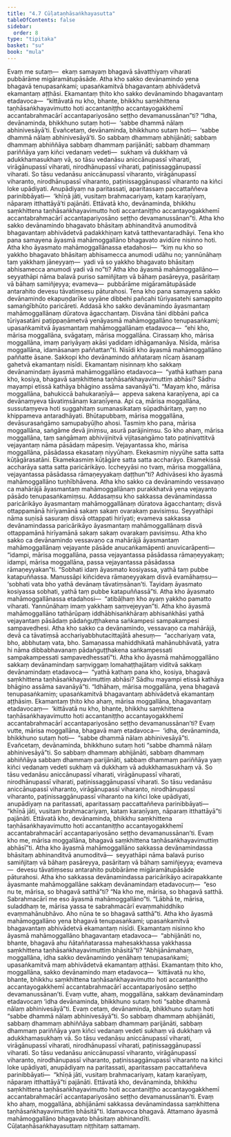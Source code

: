 ```yaml
---
title: "4.7 Cūḷataṇhāsaṅkhayasutta"
tableOfContents: false
sidebar:
  order: 8
type: "tipitaka"
basket: "su"
book: "mula"
---
```



<DynamicBreadcrumb />

<Division number="390" book="mula">

<Paragraph number="1269" book="mula">
Evaṃ me sutaṃ—  ekaṃ samayaṃ bhagavā sāvatthiyaṃ viharati pubbārāme migāramātupāsāde. Atha kho sakko devānamindo yena bhagavā tenupasaṅkami; upasaṅkamitvā bhagavantaṃ abhivādetvā ekamantaṃ aṭṭhāsi. Ekamantaṃ ṭhito kho sakko devānamindo bhagavantaṃ etadavoca—  “kittāvatā nu kho, bhante, bhikkhu saṃkhittena taṇhāsaṅkhayavimutto hoti accantaniṭṭho accantayogakkhemī accantabrahmacārī accantapariyosāno seṭṭho devamanussānan”ti?
</Paragraph>

<Paragraph number="1270" book="mula">
“Idha, devānaminda, bhikkhuno sutaṃ hoti—  ‘sabbe dhammā nālaṃ abhinivesāyā’ti. Evañcetaṃ, devānaminda, bhikkhuno sutaṃ hoti—  ‘sabbe dhammā nālaṃ abhinivesāyā’ti. So sabbaṃ dhammaṃ abhijānāti; sabbaṃ dhammaṃ abhiññāya sabbaṃ dhammaṃ parijānāti; sabbaṃ dhammaṃ pariññāya yaṃ kiñci vedanaṃ vedeti—  sukhaṃ vā dukkhaṃ vā adukkhamasukhaṃ vā, so tāsu vedanāsu aniccānupassī viharati, virāgānupassī viharati, nirodhānupassī viharati, paṭinissaggānupassī viharati. So tāsu vedanāsu aniccānupassī viharanto, virāgānupassī viharanto, nirodhānupassī viharanto, paṭinissaggānupassī viharanto na kiñci loke upādiyati. Anupādiyaṃ na paritassati, aparitassaṃ paccattaññeva parinibbāyati—  ‘khīṇā jāti, vusitaṃ brahmacariyaṃ, kataṃ karaṇīyaṃ, nāparaṃ itthattāyā’ti pajānāti. Ettāvatā kho, devānaminda, bhikkhu saṃkhittena taṇhāsaṅkhayavimutto hoti accantaniṭṭho accantayogakkhemī accantabrahmacārī accantapariyosāno seṭṭho devamanussānan”ti.
</Paragraph>

<Paragraph number="1271" book="mula">
Atha kho sakko devānamindo bhagavato bhāsitaṃ abhinanditvā anumoditvā bhagavantaṃ abhivādetvā padakkhiṇaṃ katvā tatthevantaradhāyi.
</Paragraph>

</Division>
<Division number="391" book="mula">

<Paragraph number="1272" book="mula">
Tena kho pana samayena āyasmā mahāmoggallāno bhagavato avidūre nisinno hoti. Atha kho āyasmato mahāmoggallānassa etadahosi—  “kiṃ nu kho so yakkho bhagavato bhāsitaṃ abhisamecca anumodi udāhu no; yannūnāhaṃ taṃ yakkhaṃ jāneyyaṃ—  yadi vā so yakkho bhagavato bhāsitaṃ abhisamecca anumodi yadi vā no”ti? Atha kho āyasmā mahāmoggallāno—  seyyathāpi nāma balavā puriso samiñjitaṃ vā bāhaṃ pasāreyya, pasāritaṃ vā bāhaṃ samiñjeyya; evameva—  pubbārāme migāramātupāsāde antarahito devesu tāvatiṃsesu pāturahosi. Tena kho pana samayena sakko devānamindo ekapuṇḍarīke uyyāne dibbehi pañcahi tūriyasatehi samappito samaṅgībhūto paricāreti. Addasā kho sakko devānamindo āyasmantaṃ mahāmoggallānaṃ dūratova āgacchantaṃ. Disvāna tāni dibbāni pañca tūriyasatāni paṭippaṇāmetvā yenāyasmā mahāmoggallāno tenupasaṅkami; upasaṅkamitvā āyasmantaṃ mahāmoggallānaṃ etadavoca—  “ehi kho, mārisa moggallāna, svāgataṃ, mārisa moggallāna. Cirassaṃ kho, mārisa moggallāna, imaṃ pariyāyaṃ akāsi yadidaṃ idhāgamanāya. Nisīda, mārisa moggallāna, idamāsanaṃ paññattan”ti. Nisīdi kho āyasmā mahāmoggallāno paññatte āsane. Sakkopi kho devānamindo aññataraṃ nīcaṃ āsanaṃ gahetvā ekamantaṃ nisīdi. Ekamantaṃ nisinnaṃ kho sakkaṃ devānamindaṃ āyasmā mahāmoggallāno etadavoca—  “yathā kathaṃ pana kho, kosiya, bhagavā saṃkhittena taṇhāsaṅkhayavimuttiṃ abhāsi? Sādhu mayampi etissā kathāya bhāgino assāma savanāyā”ti.
</Paragraph>

</Division>
<Division number="392" book="mula">

<Paragraph number="1273" book="mula">
“Mayaṃ kho, mārisa moggallāna, bahukiccā bahukaraṇīyā—  appeva sakena karaṇīyena, api ca devānaṃyeva tāvatiṃsānaṃ karaṇīyena. Api ca, mārisa moggallāna, sussutaṃyeva hoti suggahitaṃ sumanasikataṃ sūpadhāritaṃ, yaṃ no khippameva antaradhāyati. Bhūtapubbaṃ, mārisa moggallāna, devāsurasaṅgāmo samupabyūḷho ahosi. Tasmiṃ kho pana, mārisa moggallāna, saṅgāme devā jiniṃsu, asurā parājiniṃsu. So kho ahaṃ, mārisa moggallāna, taṃ saṅgāmaṃ abhivijinitvā vijitasaṅgāmo tato paṭinivattitvā vejayantaṃ nāma pāsādaṃ māpesiṃ. Vejayantassa kho, mārisa moggallāna, pāsādassa ekasataṃ niyyūhaṃ. Ekekasmiṃ niyyūhe satta satta kūṭāgārasatāni. Ekamekasmiṃ kūṭāgāre satta satta accharāyo. Ekamekissā accharāya satta satta paricārikāyo. Iccheyyāsi no tvaṃ, mārisa moggallāna, vejayantassa pāsādassa rāmaṇeyyakaṃ daṭṭhun”ti? Adhivāsesi kho āyasmā mahāmoggallāno tuṇhībhāvena.
</Paragraph>

</Division>
<Division number="393" book="mula">

<Paragraph number="1274" book="mula">
Atha kho sakko ca devānamindo vessavaṇo ca mahārājā āyasmantaṃ mahāmoggallānaṃ purakkhatvā yena vejayanto pāsādo tenupasaṅkamiṃsu. Addasaṃsu kho sakkassa devānamindassa paricārikāyo āyasmantaṃ mahāmoggallānaṃ dūratova āgacchantaṃ; disvā ottappamānā hirīyamānā sakaṃ sakaṃ ovarakaṃ pavisiṃsu. Seyyathāpi nāma suṇisā sasuraṃ disvā ottappati hirīyati; evameva sakkassa devānamindassa paricārikāyo āyasmantaṃ mahāmoggallānaṃ disvā ottappamānā hirīyamānā sakaṃ sakaṃ ovarakaṃ pavisiṃsu. Atha kho sakko ca devānamindo vessavaṇo ca mahārājā āyasmantaṃ mahāmoggallānaṃ vejayante pāsāde anucaṅkamāpenti anuvicarāpenti—  “idampi, mārisa moggallāna, passa vejayantassa pāsādassa rāmaṇeyyakaṃ; idampi, mārisa moggallāna, passa vejayantassa pāsādassa rāmaṇeyyakan”ti. “Sobhati idaṃ āyasmato kosiyassa, yathā taṃ pubbe katapuññassa. Manussāpi kiñcideva rāmaṇeyyakaṃ disvā evamāhaṃsu—  ‘sobhati vata bho yathā devānaṃ tāvatiṃsānan’ti. Tayidaṃ āyasmato kosiyassa sobhati, yathā taṃ pubbe katapuññassā”ti. Atha kho āyasmato mahāmoggallānassa etadahosi—  “atibāḷhaṃ kho ayaṃ yakkho pamatto viharati. Yannūnāhaṃ imaṃ yakkhaṃ saṃvejeyyan”ti. Atha kho āyasmā mahāmoggallāno tathārūpaṃ iddhābhisaṅkhāraṃ abhisaṅkhāsi yathā vejayantaṃ pāsādaṃ pādaṅguṭṭhakena saṅkampesi sampakampesi sampavedhesi. Atha kho sakko ca devānamindo, vessavaṇo ca mahārājā, devā ca tāvatiṃsā acchariyabbhutacittajātā ahesuṃ—  “acchariyaṃ vata, bho, abbhutaṃ vata, bho. Samaṇassa mahiddhikatā mahānubhāvatā, yatra hi nāma dibbabhavanaṃ pādaṅguṭṭhakena saṅkampessati sampakampessati sampavedhessatī”ti. Atha kho āyasmā mahāmoggallāno sakkaṃ devānamindaṃ saṃviggaṃ lomahaṭṭhajātaṃ viditvā sakkaṃ devānamindaṃ etadavoca—  “yathā kathaṃ pana kho, kosiya, bhagavā saṃkhittena taṇhāsaṅkhayavimuttiṃ abhāsi? Sādhu mayampi etissā kathāya bhāgino assāma savanāyā”ti.
</Paragraph>

</Division>
<Division number="394" book="mula">

<Paragraph number="1275" book="mula">
“Idhāhaṃ, mārisa moggallāna, yena bhagavā tenupasaṅkamiṃ; upasaṅkamitvā bhagavantaṃ abhivādetvā ekamantaṃ aṭṭhāsiṃ. Ekamantaṃ ṭhito kho ahaṃ, mārisa moggallāna, bhagavantaṃ etadavocaṃ—  ‘kittāvatā nu kho, bhante, bhikkhu saṃkhittena taṇhāsaṅkhayavimutto hoti accantaniṭṭho accantayogakkhemī accantabrahmacārī accantapariyosāno seṭṭho devamanussānan’ti?
</Paragraph>

<Paragraph number="1276" book="mula">
Evaṃ vutte, mārisa moggallāna, bhagavā maṃ etadavoca—  ‘idha, devānaminda, bhikkhuno sutaṃ hoti—  “sabbe dhammā nālaṃ abhinivesāyā”ti. Evañcetaṃ, devānaminda, bhikkhuno sutaṃ hoti “sabbe dhammā nālaṃ abhinivesāyā”ti. So sabbaṃ dhammaṃ abhijānāti, sabbaṃ dhammaṃ abhiññāya sabbaṃ dhammaṃ parijānāti, sabbaṃ dhammaṃ pariññāya yaṃ kiñci vedanaṃ vedeti sukhaṃ vā dukkhaṃ vā adukkhamasukhaṃ vā. So tāsu vedanāsu aniccānupassī viharati, virāgānupassī viharati, nirodhānupassī viharati, paṭinissaggānupassī viharati. So tāsu vedanāsu aniccānupassī viharanto, virāgānupassī viharanto, nirodhānupassī viharanto, paṭinissaggānupassī viharanto na kiñci loke upādiyati, anupādiyaṃ na paritassati, aparitassaṃ paccattaññeva parinibbāyati—  “khīṇā jāti, vusitaṃ brahmacariyaṃ, kataṃ karaṇīyaṃ, nāparaṃ itthattāyā”ti pajānāti. Ettāvatā kho, devānaminda, bhikkhu saṃkhittena taṇhāsaṅkhayavimutto hoti accantaniṭṭho accantayogakkhemī accantabrahmacārī accantapariyosāno seṭṭho devamanussānan’ti. Evaṃ kho me, mārisa moggallāna, bhagavā saṃkhittena taṇhāsaṅkhayavimuttiṃ abhāsī”ti.
</Paragraph>

<Paragraph number="1277" book="mula">
Atha kho āyasmā mahāmoggallāno sakkassa devānamindassa bhāsitaṃ abhinanditvā anumoditvā—  seyyathāpi nāma balavā puriso samiñjitaṃ vā bāhaṃ pasāreyya, pasāritaṃ vā bāhaṃ samiñjeyya; evameva—  devesu tāvatiṃsesu antarahito pubbārāme migāramātupāsāde pāturahosi. Atha kho sakkassa devānamindassa paricārikāyo acirapakkante āyasmante mahāmoggallāne sakkaṃ devānamindaṃ etadavocuṃ—  “eso nu te, mārisa, so bhagavā satthā”ti? “Na kho me, mārisa, so bhagavā satthā. Sabrahmacārī me eso āyasmā mahāmoggallāno”ti. “Lābhā te, mārisa, suladdhaṃ te, mārisa yassa te sabrahmacārī evaṃmahiddhiko evaṃmahānubhāvo. Aho nūna te so bhagavā satthā”ti.
</Paragraph>

</Division>
<Division number="395" book="mula">

<Paragraph number="1278" book="mula">
Atha kho āyasmā mahāmoggallāno yena bhagavā tenupasaṅkami; upasaṅkamitvā bhagavantaṃ abhivādetvā ekamantaṃ nisīdi. Ekamantaṃ nisinno kho āyasmā mahāmoggallāno bhagavantaṃ etadavoca—  “abhijānāti no, bhante, bhagavā ahu ñātaññatarassa mahesakkhassa yakkhassa saṃkhittena taṇhāsaṅkhayavimuttiṃ bhāsitā”ti? “Abhijānāmahaṃ, moggallāna, idha sakko devānamindo yenāhaṃ tenupasaṅkami; upasaṅkamitvā maṃ abhivādetvā ekamantaṃ aṭṭhāsi. Ekamantaṃ ṭhito kho, moggallāna, sakko devānamindo maṃ etadavoca—  ‘kittāvatā nu kho, bhante, bhikkhu saṃkhittena taṇhāsaṅkhayavimutto hoti accantaniṭṭho accantayogakkhemī accantabrahmacārī accantapariyosāno seṭṭho devamanussānan’ti.
</Paragraph>

<Paragraph number="1279" book="mula">
Evaṃ vutte, ahaṃ, moggallāna, sakkaṃ devānamindaṃ etadavocaṃ ‘idha devānaminda, bhikkhuno sutaṃ hoti “sabbe dhammā nālaṃ abhinivesāyā”ti. Evaṃ cetaṃ, devānaminda, bhikkhuno sutaṃ hoti “sabbe dhammā nālaṃ abhinivesāyā”ti. So sabbaṃ dhammaṃ abhijānāti, sabbaṃ dhammaṃ abhiññāya sabbaṃ dhammaṃ parijānāti, sabbaṃ dhammaṃ pariññāya yaṃ kiñci vedanaṃ vedeti sukhaṃ vā dukkhaṃ vā adukkhamasukhaṃ vā. So tāsu vedanāsu aniccānupassī viharati, virāgānupassī viharati, nirodhānupassī viharati, paṭinissaggānupassī viharati. So tāsu vedanāsu aniccānupassī viharanto, virāgānupassī viharanto, nirodhānupassī viharanto, paṭinissaggānupassī viharanto na kiñci loke upādiyati, anupādiyaṃ na paritassati, aparitassaṃ paccattaññeva parinibbāyati—  “khīṇā jāti, vusitaṃ brahmacariyaṃ, kataṃ karaṇīyaṃ, nāparaṃ itthattāyā”ti pajānāti. Ettāvatā kho, devānaminda, bhikkhu saṃkhittena taṇhāsaṅkhayavimutto hoti accantaniṭṭho accantayogakkhemī accantabrahmacārī accantapariyosāno seṭṭho devamanussānan’ti. Evaṃ kho ahaṃ, moggallāna, abhijānāmi sakkassa devānamindassa saṃkhittena taṇhāsaṅkhayavimuttiṃ bhāsitā”ti.
</Paragraph>

<Paragraph number="1280" book="mula">
Idamavoca bhagavā. Attamano āyasmā mahāmoggallāno bhagavato bhāsitaṃ abhinandīti.

</Paragraph>
</Division>

<Paragraph number="1281" type="center" book="mula">
Cūḷataṇhāsaṅkhayasuttaṃ niṭṭhitaṃ sattamaṃ.
</Paragraph>